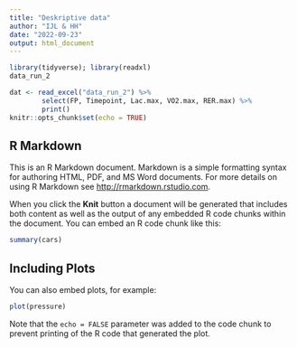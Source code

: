 ```yaml
---
title: "Deskriptive data"
author: "IJL & HH"
date: "2022-09-23"
output: html_document
---
```


```r

library(tidyverse); library(readxl)
data_run_2

dat <- read_excel("data_run_2") %>%
        select(FP, Timepoint, Lac.max, VO2.max, RER.max) %>%
        print()
knitr::opts_chunk$set(echo = TRUE)
```

## R Markdown

This is an R Markdown document. Markdown is a simple formatting syntax for authoring HTML, PDF, and MS Word documents. For more details on using R Markdown see <http://rmarkdown.rstudio.com>.

When you click the **Knit** button a document will be generated that includes both content as well as the output of any embedded R code chunks within the document. You can embed an R code chunk like this:

```r
summary(cars)
```

## Including Plots

You can also embed plots, for example:

```r
plot(pressure)
```

Note that the `echo = FALSE` parameter was added to the code chunk to prevent printing of the R code that generated the plot.
